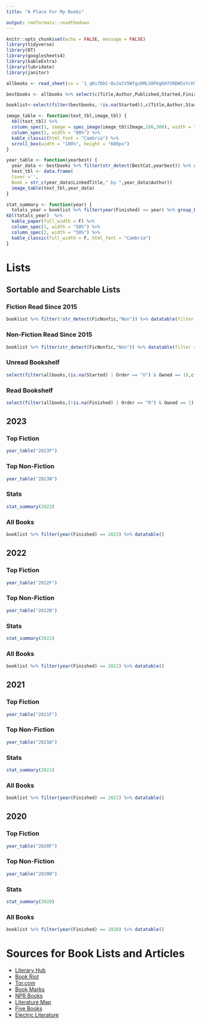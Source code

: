 ```yaml
---
title: "A Place For My Books"

output: rmdformats::readthedown
---
```


```r
knitr::opts_chunk$set(echo = FALSE, message = FALSE)
library(tidyverse)
library(DT)
library(googlesheets4)
library(kableExtra)
library(lubridate)
library(janitor)

allbooks <- read_sheet(ss = '1_qKs7DbC-8uJoCV5WfgvDMLSOFKgKH7VRDWSsYch540') %>% as_tibble() %>%  mutate_at(c("Published","Started","Finished"),ymd)

bestbooks <- allbooks %>% select(c(Title,Author,Published,Started,Finished,Pages,FicNonfic,Genre,Series,Category,BestCat,LinkedTitle,Image)) 

booklist<-select(filter(bestbooks, !is.na(Started)),c(Title,Author,Started,Finished,Pages,FicNonfic))

image_table <- function(text_tbl,image_tbl) {
  kbl(text_tbl) %>%
  column_spec(1, image = spec_image(image_tbl$Image,186,300), width = "20%") %>%
  column_spec(2, width = "80%") %>%
  kable_classic(html_font = "Cambria") %>%
  scroll_box(width = "100%", height = "600px")
}

year_table <- function(yearbest) {
  year_data <- bestbooks %>% filter(str_detect(BestCat,yearbest)) %>% arrange (Finished)
  text_tbl <- data.frame(
  Cover ='',
  Book = str_c(year_data$LinkedTitle," by ",year_data$Author))
  image_table(text_tbl,year_data) 
}

stat_summary <- function(year) {
  totals_year = booklist %>% filter(year(Finished) == year) %>% group_by(FicNonfic) %>% dplyr::summarise(PageCount = sum(Pages),BookCount = n_distinct(Title)) %>% adorn_totals("row", fill = "Total") %>% mutate (PageCount = formatC(round(PageCount),format = "f", big.mark = ",", drop0trailing = TRUE))
kbl(totals_year)  %>%
  kable_paper(full_width = F) %>%
  column_spec(1, width = "50%") %>%
  column_spec(2, width = "50%") %>%
  kable_classic(full_width = F, html_font = "Cambria")
}
```

# Lists
## Sortable and Searchable Lists {.tabset .tabset-pills}
### Fiction Read Since 2015
```r
booklist %>% filter(!str_detect(FicNonfic,"Non")) %>% datatable(filter = "top")
```
### Non-Fiction Read Since 2015
```r
booklist %>% filter(str_detect(FicNonfic,"Non")) %>% datatable(filter = "top")
```
### Unread Bookshelf
```r
select(filter(allbooks,(is.na(Started) | Order == "U") & Owned == 1),c(Title,Author,Pages,FicNonfic,Genre,Published)) %>% arrange(Title) %>% datatable(filter = "top")
```
### Read Bookshelf
```r
select(filter(allbooks,(!is.na(Finished) | Order == "R") & Owned == 1),c(Title,Author,Pages,FicNonfic,Genre,Published)) %>% arrange(Title) %>% datatable(filter = "top")
```
## 2023 {.tabset .tabset-pills}
### Top Fiction
```r
year_table("2023F")
```
### Top Non-Fiction
```r
year_table("2023N")
```
### Stats
```r
stat_summary(2023)
```
### All Books
```r
booklist %>% filter(year(Finished) == 2023) %>% datatable()
```
## 2022 {.tabset .tabset-pills}
### Top Fiction
```r
year_table("2022F")
```
### Top Non-Fiction
```r
year_table("2022N")
```
### Stats
```r
stat_summary(2022)
```
### All Books
```r
booklist %>% filter(year(Finished) == 2022) %>% datatable()
```
## 2021 {.tabset .tabset-pills}
### Top Fiction
```r
year_table("2021F")
```
### Top Non-Fiction
```r
year_table("2021N")
```
### Stats
```r
stat_summary(2021)
```
### All Books
```r
booklist %>% filter(year(Finished) == 2021) %>% datatable()
```
## 2020 {.tabset .tabset-pills}
### Top Fiction
```r
year_table("2020F")
```
### Top Non-Fiction
```r
year_table("2020N")
```
### Stats
```r
stat_summary(2020)
```
### All Books
```r
booklist %>% filter(year(Finished) == 2020) %>% datatable()
```

# Sources for Book Lists and Articles
* [Literary Hub](https://lithub.com/) 
* [Book Riot](https://bookriot.com/) 
* [Tor.com](https://www.tor.com/)  
* [Book Marks](https://bookmarks.reviews/)  
* [NPR Books](https://apps.npr.org/best-books/#view=covers&year=2022)
* [Literature Map](https://www.literature-map.com/)
* [Five Books](https://fivebooks.com/) 
* [Electric Literature](https://electricliterature.com/)